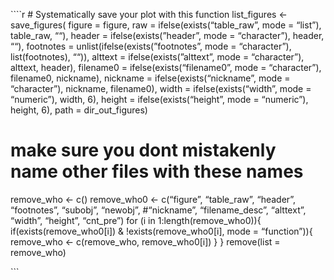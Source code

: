 
````r
# Systematically save your plot with this function
list_figures <- save_figures(
  figure = figure, 
  raw = ifelse(exists("table_raw", mode = "list"), table_raw, ""), 
  header = ifelse(exists("header", mode = "character"), header, ""),
  footnotes = unlist(ifelse(exists("footnotes", mode = "character"), list(footnotes), "")), 
  alttext = ifelse(exists("alttext", mode = "character"), alttext, header),
  filename0 = ifelse(exists("filename0", mode = "character"), filename0, nickname), 
  nickname = ifelse(exists("nickname", mode = "character"), nickname, filename0),
  width = ifelse(exists("width", mode = "numeric"), width, 6), 
  height = ifelse(exists("height", mode = "numeric"), height, 6),
  path = dir_out_figures)

# make sure you dont mistakenly name other files with these names
remove_who <- c()
remove_who0 <- c("figure", "table_raw", "header", "footnotes", "subobj", "newobj", #"nickname", 
                 "filename_desc", "alttext", "width", "height", "cnt_pre")
for (i in 1:length(remove_who0)){
  if(exists(remove_who0[i]) & !exists(remove_who0[i], mode = "function")){
    remove_who <- c(remove_who, remove_who0[i])
  }
}
remove(list = remove_who)

```